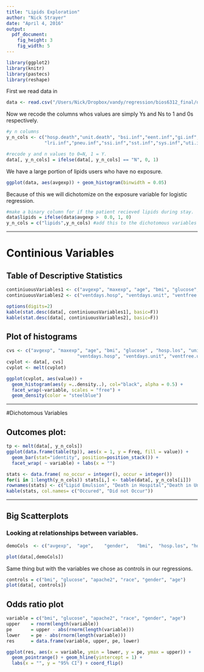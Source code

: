 ```yaml
---
title: "Lipids Exploration"
author: "Nick Strayer"
date: "April 4, 2016"
output:
  pdf_document:
    fig_height: 3
    fig_width: 5
---
```

```r
library(ggplot2)
library(knitr)
library(pastecs)
library(reshape)
```

First we read data in 
```r
data <- read.csv("/Users/Nick/Dropbox/vandy/regression/bios6312_final/data/ivfedata-2013_full.csv")
```

Now we recode the columns whos values are simply Ys and Ns to 1 and 0s respectively. 
```r
#y n columns
y_n_cols <- c("hosp.death","unit.death", "bsi.inf","eent.inf","gi.inf",
              "lri.inf","pneu.inf","ssi.inf","sst.inf","sys.inf","uti.inf")

#recode y and n values to 0=N, 1 = Y. 
data[, y_n_cols] = ifelse(data[, y_n_cols] == "N", 0, 1)
```

We have a large portion of lipids users who have no exposure. 
```r
ggplot(data, aes(avgexp)) + geom_histogram(binwidth = 0.05)
```

Because of this we will dichotomize on the exposure variable for logistic regression. 

```r
#make a binary column for if the patient recieved lipids during stay. 
data$lipids = ifelse(data$avgexp >  0.0, 1, 0)
y_n_cols = c("lipids",y_n_cols) #add this to the dichotomous variables now. 
```

---

\newpage

# Continious Variables

## Table of Descriptive Statistics
```r
continiuousVariables1 <- c("avgexp", "maxexp", "age", "bmi", "glucose", "hosp.los", "unit.los") 
continiuousVariables2 <- c("ventdays.hosp", "ventdays.unit", "ventfree.unit", "apache2") 

options(digits=2)
kable(stat.desc(data[, continiuousVariables1], basic=F))
kable(stat.desc(data[, continiuousVariables2], basic=F))
```

## Plot of histograms
```r
cvs <- c("avgexp", "maxexp", "age", "bmi", "glucose" , "hosp.los", "unit.los",
                          "ventdays.hosp", "ventdays.unit", "ventfree.unit", "apache2") 
cvplot <- data[, cvs]
cvplot <- melt(cvplot)

ggplot(cvplot, aes(value)) +
  geom_histogram(aes(y =..density..), col="black", alpha = 0.5) + 
  facet_wrap(~variable, scales = "free") + 
  geom_density(color = "steelblue")
```

---

\newpage

#Dichotomous Variables

## Outcomes plot: 
```r
tp <- melt(data[, y_n_cols])
ggplot(data.frame(table(tp)), aes(x = 1, y = Freq, fill = value)) + 
  geom_bar(stat="identity", position=position_stack()) + 
  facet_wrap( ~ variable) + labs(x = "")
```

```r
stats <- data.frame( no_occur = integer(), occur = integer())
for(i in 1:length(y_n_cols)) stats[i,] <- table(data[, y_n_cols[i]])
rownames(stats) <- c("Lipid Emulsion", "Death in Hospital","Death in Unit", "bsi.inf","eent.inf","gi.inf","lri.inf","pneu.inf","ssi.inf","sst.inf","sys.inf","uti.inf")
kable(stats, col.names= c("Occured", "Did not Occur"))
```


---

\newpage

## Big Scatterplots

### Looking at relationships between variables. 
```r
demoCols  <- c("avgexp",  "age",	"gender",	"bmi",	"hosp.los",	"hosp.death",	"ventdays.hosp",	"ventfree.unit",	"apache2")

plot(data[,demoCols])
```

Same thing but with the variables we chose as controls in our regressions. 
```r
controls = c("bmi", "glucose", "apache2", "race", "gender", "age") 
plot(data[, controls])
```

## Odds ratio plot

```r
variable = c("bmi", "glucose", "apache2", "race", "gender", "age")
upper    = rnorm(length(variable))
pe       = upper - abs(rnorm(length(variable)))
lower    = pe - abs(rnorm(length(variable)))
res      = data.frame(variable, upper, pe, lower)

ggplot(res, aes(x = variable, ymin = lower, y = pe, ymax = upper)) + 
  geom_pointrange() + geom_hline(yintercept = 1) + 
  labs(x = "", y = "95% CI") + coord_flip() 
```
